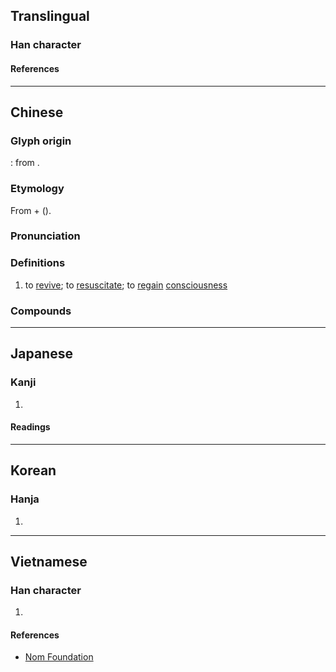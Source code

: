 {{also|更生|苏}}
{{character info}}
==Translingual==

===Han character===
{{Han char|rn=100|rad=生|as=07|sn=12|four=15501|canj=MKHQM|ids=⿺更生}}

====References====
{{Han ref|kx=0755.150|dkj=21691|dj=1165.130|hdz=42578.030|uh=7526}}

----

==Chinese==
{{zh-forms|s=苏|t2=蘇|alt=穌,蘓}}

===Glyph origin===
{{liushu|ic}}: from {{zh-l|*更生|to be reborn}}.

===Etymology===
From {{m|und|*s-||causative prefix}} + {{och-l|悟|to awake}} ({{zh-ref|Schuessler, 2007}}).

===Pronunciation===
{{zh-pron
|m=sū
|m-s=
|c=sou1
|c-t=
|g=
|h=pfs=
|j=
|mb=
|md=sŭ
|mn=so͘
|mn-t=sou1
|w=1su
|x=
|cat=v
}}

===Definitions===
{{zh-hanzi}}

# to [[revive]]; to [[resuscitate]]; to [[regain]] [[consciousness]]

===Compounds===
{{zh-der|心肺復甦|心肺復甦術|復甦期|復甦|死而復甦|甦醒}}

----

==Japanese==

===Kanji===
{{ja-kanji|grade=|rs=生07}}

# {{rfdef|ja|sort=生07}}

====Readings====
{{ja-readings
|goon=す
|kanon=そ
|kun=よみがえ-る<よみがへ-る
|nanori=
}}

----

==Korean==

===Hanja===
{{ko-hanja|소}}

# {{rfdef|ko|sort=生07}}

----

==Vietnamese==

===Han character===
{{vi-readings|rs=生07|reading=tô}}

# {{rfdef|vi|sort=生07}}

====References====
*[http://nomfoundation.org/common/nom_details.php?codepoint=7526 Nom Foundation]